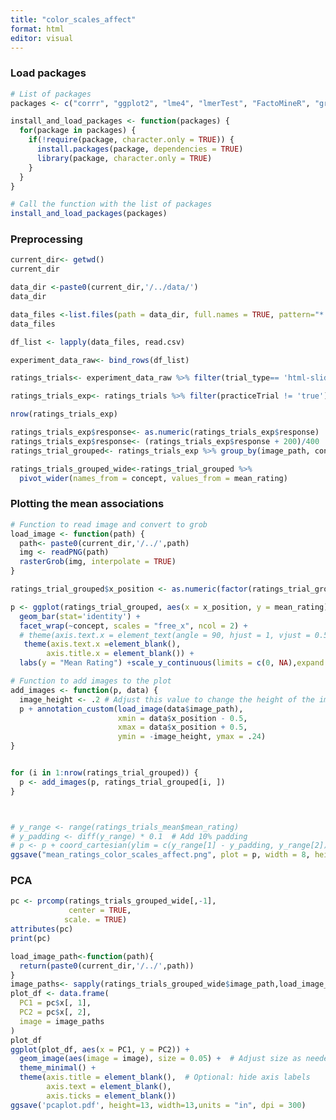 ```yaml
---
title: "color_scales_affect"
format: html
editor: visual
---
```


### Load packages

```r
# List of packages
packages <- c("corrr", "ggplot2", "lme4", "lmerTest", "FactoMineR", "grid","png","cowplot","magick", "ggimage","dplyr","tidyr")


```

```r

install_and_load_packages <- function(packages) {
  for(package in packages) {
    if(!require(package, character.only = TRUE)) {
      install.packages(package, dependencies = TRUE)
      library(package, character.only = TRUE)
    }
  }
}

# Call the function with the list of packages
install_and_load_packages(packages)

```

### Preprocessing

```r
current_dir<- getwd()
current_dir

data_dir <-paste0(current_dir,'/../data/')
data_dir

data_files <-list.files(path = data_dir, full.names = TRUE, pattern="*.csv")
data_files

df_list <- lapply(data_files, read.csv)

experiment_data_raw<- bind_rows(df_list)

ratings_trials<- experiment_data_raw %>% filter(trial_type== 'html-slider-response')

ratings_trials_exp<- ratings_trials %>% filter(practiceTrial != 'true')

nrow(ratings_trials_exp)

ratings_trials_exp$response<- as.numeric(ratings_trials_exp$response)
ratings_trials_exp$response<- (ratings_trials_exp$response + 200)/400
ratings_trial_grouped<- ratings_trials_exp %>% group_by(image_path, concept) %>%summarise(mean_rating = mean(response)) 

ratings_trials_grouped_wide<-ratings_trial_grouped %>%
  pivot_wider(names_from = concept, values_from = mean_rating)

```

### Plotting the mean associations

```r
# Function to read image and convert to grob
load_image <- function(path) {
  path<- paste0(current_dir,'/../',path)
  img <- readPNG(path)
  rasterGrob(img, interpolate = TRUE)
}

ratings_trial_grouped$x_position <- as.numeric(factor(ratings_trial_grouped$image_path))

p <- ggplot(ratings_trial_grouped, aes(x = x_position, y = mean_rating)) +
  geom_bar(stat='identity') +
  facet_wrap(~concept, scales = "free_x", ncol = 2) +
  # theme(axis.text.x = element_text(angle = 90, hjust = 1, vjust = 0.5),
   theme(axis.text.x =element_blank(),
        axis.title.x = element_blank()) +
  labs(y = "Mean Rating") +scale_y_continuous(limits = c(0, NA),expand = expansion(mult = c(0, .1)))

# Function to add images to the plot
add_images <- function(p, data) {
  image_height <- .2 # Adjust this value to change the height of the images
  p + annotation_custom(load_image(data$image_path),
                        xmin = data$x_position - 0.5,
                        xmax = data$x_position + 0.5,
                        ymin = -image_height, ymax = .24)
}


for (i in 1:nrow(ratings_trial_grouped)) {
  p <- add_images(p, ratings_trial_grouped[i, ])
}



# y_range <- range(ratings_trials_mean$mean_rating)
# y_padding <- diff(y_range) * 0.1  # Add 10% padding
# p <- p + coord_cartesian(ylim = c(y_range[1] - y_padding, y_range[2]))
ggsave("mean_ratings_color_scales_affect.png", plot = p, width = 8, height = 12, units = "in", dpi = 300)

```

### PCA

```r
pc <- prcomp(ratings_trials_grouped_wide[,-1],
             center = TRUE,
            scale. = TRUE)
attributes(pc)
print(pc)
```

```r
load_image_path<-function(path){
  return(paste0(current_dir,'/../',path))
}
image_paths<- sapply(ratings_trials_grouped_wide$image_path,load_image_path)
plot_df <- data.frame(
  PC1 = pc$x[, 1],
  PC2 = pc$x[, 2],
  image = image_paths
)
plot_df
ggplot(plot_df, aes(x = PC1, y = PC2)) +
  geom_image(aes(image = image), size = 0.05) +  # Adjust size as needed
  theme_minimal() +
  theme(axis.title = element_blank(),  # Optional: hide axis labels
        axis.text = element_blank(),
        axis.ticks = element_blank())
ggsave('pcaplot.pdf', height=13, width=13,units = "in", dpi = 300)
```
